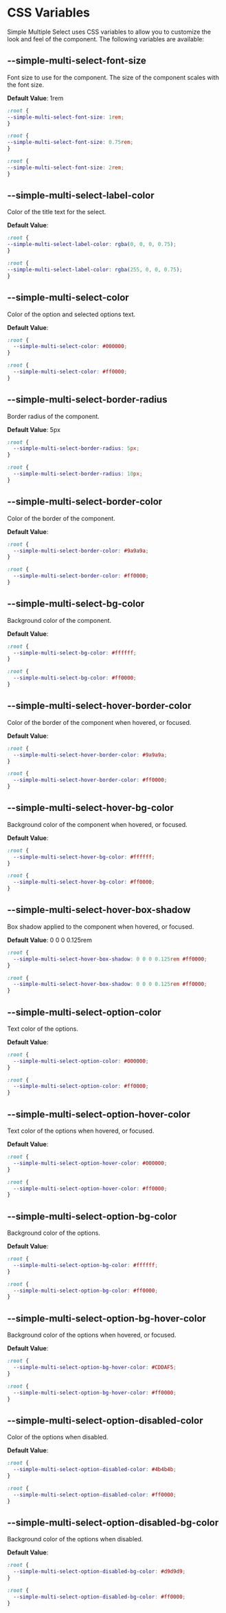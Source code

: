 
# CSS Variables

Simple Multiple Select uses CSS variables to allow you to customize the look and feel of the component. The following variables are available:

## --simple-multi-select-font-size

Font size to use for the component. The size of the component scales with the font size.

**Default Value**: 1rem

<Tabs>
  <TabItem value="exFS1" label="Default">

<MultiSelectExample id="exFS1" />

```css
:root {
--simple-multi-select-font-size: 1rem;
}
```

  </TabItem>
  <TabItem value="exFS2" label="0.75rem">

<div style={{ "--simple-multi-select-font-size": "0.75rem"}}>
  <MultiSelectExample id="exFS2" />
</div>

```css
:root {
--simple-multi-select-font-size: 0.75rem;
}
```

  </TabItem>
  <TabItem value="exFS3" label="2rem">

<div style={{ "--simple-multi-select-font-size": "2rem"}}>
  <MultiSelectExample id="exFS3" />
</div>

```css
:root {
--simple-multi-select-font-size: 2rem;
}
```

  </TabItem>
</Tabs>


## --simple-multi-select-label-color

Color of the title text for the select.

**Default Value**: <ColorPreview color="rgba(0, 0, 0, 0.75)" />

<Tabs>
  <TabItem value="exLC1" label="Default">

<MultiSelectExample id="exLC1" />

```css
:root {
--simple-multi-select-label-color: rgba(0, 0, 0, 0.75);
}
```

  </TabItem>
  <TabItem value="exLC2" label="Red">

<div style={{ "--simple-multi-select-label-color": "rgba(255, 0, 0, 0.75)"}}>
  <MultiSelectExample id="exLC2" />
</div>

```css
:root {
--simple-multi-select-label-color: rgba(255, 0, 0, 0.75);
}
```

  </TabItem>
</Tabs>

## --simple-multi-select-color

Color of the option and selected options text.

**Default Value**: <ColorPreview color="#000000" />

<Tabs>
  <TabItem value="exC1" label="Default">

<MultiSelectExample id="exC1" />

  ```css
  :root {
    --simple-multi-select-color: #000000;
  }
  ```

  </TabItem>
  <TabItem value="exC2" label="Red">

<div style={{ "--simple-multi-select-color": "#ff0000"}}>
  <MultiSelectExample id="exC2" />
</div>

  ```css
  :root {
    --simple-multi-select-color: #ff0000;
  }
  ```

  </TabItem>
</Tabs>

## --simple-multi-select-border-radius

Border radius of the component.

**Default Value**: 5px

<Tabs>
  <TabItem value="exBR1" label="Default">

<MultiSelectExample id="exBR1" />

  ```css
  :root {
    --simple-multi-select-border-radius: 5px;
  }
  ```
  </TabItem>
  <TabItem value="exBR2" label="10px">

<div style={{ "--simple-multi-select-border-radius": "10px"}}>
  <MultiSelectExample id="exBR2" />
</div>

  ```css
  :root {
    --simple-multi-select-border-radius: 10px;
  }
  ```
  </TabItem>
</Tabs>

## --simple-multi-select-border-color

Color of the border of the component.

**Default Value**: <ColorPreview color="#9a9a9a" />

<Tabs>
  <TabItem value="exBC1" label="Default">

<MultiSelectExample id="exBC1" />

  ```css
  :root {
    --simple-multi-select-border-color: #9a9a9a;
  }
  ```
  </TabItem>
  <TabItem value="exBC2" label="Red">

<div style={{ "--simple-multi-select-border-color": "#ff0000"}}>
  <MultiSelectExample id="exBC2" />
</div>

  ```css
  :root {
    --simple-multi-select-border-color: #ff0000;
  }
  ```
  </TabItem>
</Tabs>

## --simple-multi-select-bg-color

Background color of the component.

**Default Value**: <ColorPreview color="#ffffff" />

<Tabs>
  <TabItem value="exBGC1" label="Default">

<MultiSelectExample id="exBGC1" />

  ```css
  :root {
    --simple-multi-select-bg-color: #ffffff;
  }
  ```
  </TabItem>
  <TabItem value="exBGC2" label="Red">

<div style={{ "--simple-multi-select-bg-color": "#ff0000"}}>
  <MultiSelectExample id="exBGC2" />
</div>

  ```css
  :root {
    --simple-multi-select-bg-color: #ff0000;
  }
  ```
  </TabItem>
</Tabs>

## --simple-multi-select-hover-border-color

Color of the border of the component when hovered, or focused.

**Default Value**: <ColorPreview color="#9a9a9a" />

<Tabs>
  <TabItem value="exHBC1" label="Default">

<MultiSelectExample id="exHBC1" />

  ```css
  :root {
    --simple-multi-select-hover-border-color: #9a9a9a;
  }
  ```
  </TabItem>
  <TabItem value="exHBC2" label="Red">

<div style={{ "--simple-multi-select-hover-border-color": "#ff0000"}}>
  <MultiSelectExample id="exHBC2" />
</div>

  ```css
  :root {
    --simple-multi-select-hover-border-color: #ff0000;
  }
  ```
  </TabItem>
</Tabs>


## --simple-multi-select-hover-bg-color

Background color of the component when hovered, or focused.

**Default Value**: <ColorPreview color="#ffffff" />

<Tabs>
  <TabItem value="exHBGC1" label="Default">

<MultiSelectExample id="exHBGC1" />

  ```css
  :root {
    --simple-multi-select-hover-bg-color: #ffffff;
  }
  ```
  </TabItem>
  <TabItem value="exHBGC2" label="Red">

<div style={{ "--simple-multi-select-hover-bg-color": "#ff0000"}}>
  <MultiSelectExample id="exHBGC2" />
</div>

  ```css
  :root {
    --simple-multi-select-hover-bg-color: #ff0000;
  }
  ```
  </TabItem>
</Tabs>

## --simple-multi-select-hover-box-shadow

Box shadow applied to the component when hovered, or focused.

**Default Value**: 0 0 0 0.125rem <ColorPreview color="rgb(0 108 219 / 52%)" />

<Tabs>
  <TabItem value="exHBS1" label="Default">

<MultiSelectExample id="exHBS1" />

  ```css
  :root {
    --simple-multi-select-hover-box-shadow: 0 0 0 0.125rem #ff0000;
  }
  ```
  </TabItem>
  <TabItem value="exHBS2" label="Red">

<div style={{ "--simple-multi-select-hover-box-shadow": "0 0 0 0.125rem #ff0000"}}>
  <MultiSelectExample id="exHBS2" />
</div>

  ```css
  :root {
    --simple-multi-select-hover-box-shadow: 0 0 0 0.125rem #ff0000;
  }
  ```
  </TabItem>
</Tabs>

## --simple-multi-select-option-color

Text color of the options.

**Default Value**: <ColorPreview color="#000000" />

<Tabs>
  <TabItem value="exOC1" label="Default">

<MultiSelectExample id="exOC1" />

  ```css
  :root {
    --simple-multi-select-option-color: #000000;
  }
  ```
  </TabItem>
  <TabItem value="exOC2" label="Red">

<div style={{ "--simple-multi-select-option-color": "#ff0000"}}>
  <MultiSelectExample id="exOC2" />
</div>

  ```css
  :root {
    --simple-multi-select-option-color: #ff0000;
  }
  ```
  </TabItem>
</Tabs>

## --simple-multi-select-option-hover-color

Text color of the options when hovered, or focused.

**Default Value**: <ColorPreview color="#000000" />

<Tabs>
  <TabItem value="exOH1" label="Default">

<MultiSelectExample id="exOH1" />

  ```css
  :root {
    --simple-multi-select-option-hover-color: #000000;
  }
  ```
  </TabItem>
  <TabItem value="exOH2" label="Red">

<div style={{ "--simple-multi-select-option-hover-color": "#ff0000"}}>
  <MultiSelectExample id="exOH2" />
</div>

  ```css
  :root {
    --simple-multi-select-option-hover-color: #ff0000;
  }
  ```
  </TabItem>
</Tabs>

## --simple-multi-select-option-bg-color

Background color of the options.

**Default Value**: <ColorPreview color="#ffffff" />

<Tabs>
  <TabItem value="exOB1" label="Default">

<MultiSelectExample id="exOB1" />

  ```css
  :root {
    --simple-multi-select-option-bg-color: #ffffff;
  }
  ```
  </TabItem>
  <TabItem value="exOB2" label="Red">

<div style={{ "--simple-multi-select-option-bg-color": "#ff0000"}}>
  <MultiSelectExample id="exOB2" />
</div>

  ```css
  :root {
    --simple-multi-select-option-bg-color: #ff0000;
  }
  ```
  </TabItem>
</Tabs>

## --simple-multi-select-option-bg-hover-color

Background color of the options when hovered, or focused.

**Default Value**: <ColorPreview color="#CDDAF5" />

<Tabs>
  <TabItem value="exOBHC1" label="Default">

<MultiSelectExample id="exOBHC1" />

  ```css
  :root {
    --simple-multi-select-option-bg-hover-color: #CDDAF5;
  }
  ```
  </TabItem>
  <TabItem value="exOBHC2" label="Red">

<div style={{ "--simple-multi-select-option-bg-hover-color": "#ff0000"}}>
  <MultiSelectExample id="exOBHC2" />
</div>

  ```css
  :root {
    --simple-multi-select-option-bg-hover-color: #ff0000;
  }
  ```
  </TabItem>
</Tabs>

## --simple-multi-select-option-disabled-color

Color of the options when disabled.

**Default Value**: <ColorPreview color="#4b4b4b" />

<Tabs>
  <TabItem value="exODC1" label="Default">

<MultiSelectExample id="exODC1" />

  ```css
  :root {
    --simple-multi-select-option-disabled-color: #4b4b4b;
  }
  ```
  </TabItem>
  <TabItem value="exODC2" label="Red">

<div style={{ "--simple-multi-select-option-disabled-color": "#ff0000"}}>
  <MultiSelectExample id="exODC2" />
</div>

  ```css
  :root {
    --simple-multi-select-option-disabled-color: #ff0000;
  }
  ```
  </TabItem>
</Tabs>

## --simple-multi-select-option-disabled-bg-color

Background color of the options when disabled.

**Default Value**: <ColorPreview color="#d9d9d9" />

<Tabs>
  <TabItem value="exODBGC1" label="Default">

<MultiSelectExample id="exODBGC1" />

  ```css
  :root {
    --simple-multi-select-option-disabled-bg-color: #d9d9d9;
  }
  ```
  </TabItem>
  <TabItem value="exODBGC2" label="Red">

<div style={{ "--simple-multi-select-option-disabled-bg-color": "#ff0000"}}>
  <MultiSelectExample id="exODBGC2" />
</div>

  ```css
  :root {
    --simple-multi-select-option-disabled-bg-color: #ff0000;
  }
  ```
  </TabItem>
</Tabs>
